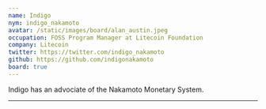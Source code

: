 ```yaml
---
name: Indigo
nym: indigo_nakamoto
avatar: /static/images/board/alan_austin.jpeg
occupation: FOSS Program Manager at Litecoin Foundation
company: Litecoin
twitter: https://twitter.com/indigo_nakamoto
github: https://github.com/indigonakamoto
board: true
---
```


Indigo has an advociate of the Nakamoto Monetary System. 

---


[tmibp]: https://enegnei.github.io/This-Month-In-Bitcoin-Privacy/
[cbdc]: https://hrf.org/cbdctracker/